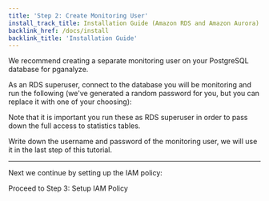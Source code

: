 ```yaml
---
title: 'Step 2: Create Monitoring User'
install_track_title: Installation Guide (Amazon RDS and Amazon Aurora)
backlink_href: /docs/install
backlink_title: 'Installation Guide'
---
```



We recommend creating a separate monitoring user on your PostgreSQL database for pganalyze.

As an RDS superuser, connect to the database you will be monitoring and run the following (we've
generated a random password for you, but you can replace it with one of your choosing):

<MonitoringUserSetupInstructions />

Note that it is important you run these as RDS superuser in order to pass down the full access to statistics tables.

Write down the username and password of the monitoring user, we will use it in the last step of this tutorial.

---

Next we continue by setting up the IAM policy:

<Link className="btn btn-success" to="03_setup_iam_policy">
  Proceed to Step 3: Setup IAM Policy
</Link>
